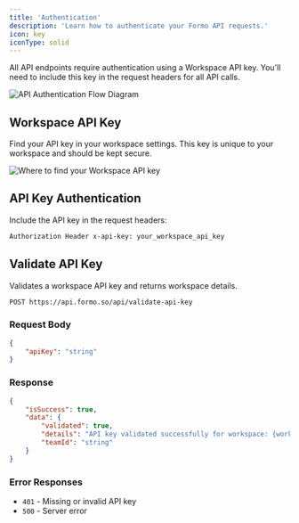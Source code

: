 ```yaml
---
title: 'Authentication'
description: 'Learn how to authenticate your Formo API requests.'
icon: key
iconType: solid
---
```


All API endpoints require authentication using a Workspace API key. You'll need to include this key in the request headers for all API calls.

<Frame>
	<img src="/images/auth-flow.png" alt="API Authentication Flow Diagram" />
</Frame>

## Workspace API Key

Find your API key in your workspace settings. This key is unique to your workspace and should be kept secure.

<Frame>
	<img
		src="/images/workspace-api-key.png"
		alt="Where to find your Workspace API key"
	/>
</Frame>

## API Key Authentication

Include the API key in the request headers:

```bash
Authorization Header x-api-key: your_workspace_api_key
```

## Validate API Key

Validates a workspace API key and returns workspace details.

```bash
POST https://api.formo.so/api/validate-api-key
```

### Request Body

```json
{
	"apiKey": "string"
}
```

### Response

```json
{
	"isSuccess": true,
	"data": {
		"validated": true,
		"details": "API key validated successfully for workspace: {workspace_name}",
		"teamId": "string"
	}
}
```

### Error Responses

-   `401` - Missing or invalid API key
-   `500` - Server error
